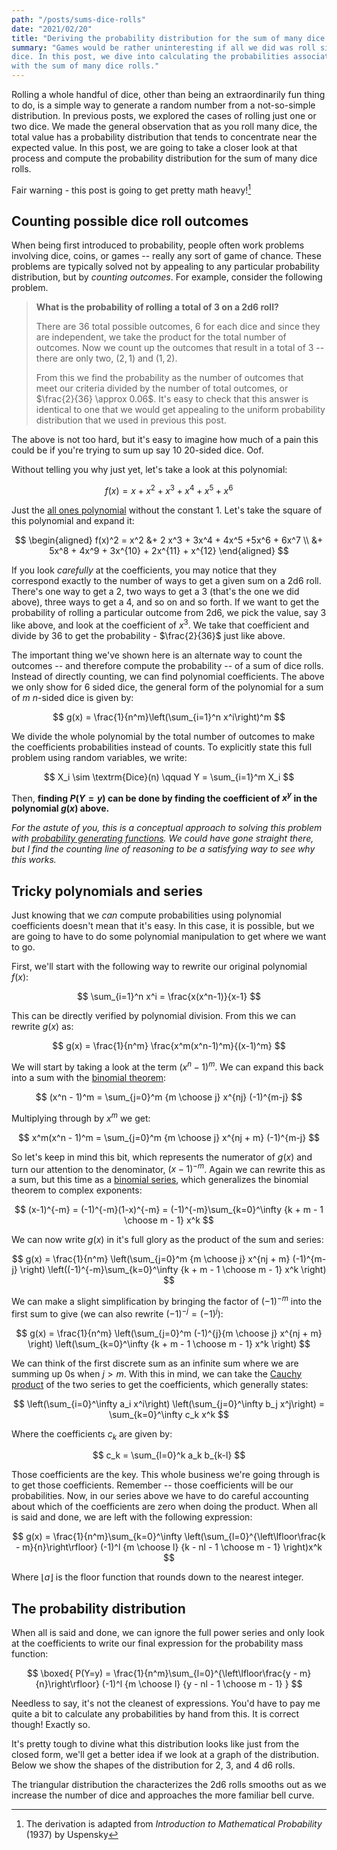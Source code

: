 ```yaml
---
path: "/posts/sums-dice-rolls"
date: "2021/02/20"
title: "Deriving the probability distribution for the sum of many dice rolls"
summary: "Games would be rather uninteresting if all we did was roll single
dice. In this post, we dive into calculating the probabilities associated
with the sum of many dice rolls."
---
```



Rolling a whole handful of dice, other than being an extraordinarily fun 
thing to do, is a simple way to generate a random number from a not-so-simple 
distribution. In <Link to="/posts/dice-roll-probability">previous</Link> <Link to="/posts/dice-roll-expectations">posts</Link>, we explored the
 cases of rolling just one or two dice. We made the general
observation that as you roll many dice, the total value has a probability
distribution that tends to concentrate near the expected value. In this post,
we are going to take a closer look at that process and compute the probability 
distribution for the sum of many dice rolls.

Fair warning - this post is going to get pretty math heavy![^1]

[^1]: The derivation is adapted from _Introduction to Mathematical Probability_ (1937) by Uspensky

## Counting possible dice roll outcomes

When being first introduced to probability, people often work problems 
involving dice, coins, or games -- really any sort of game of chance. These 
problems are typically solved not by appealing to any particular probability 
distribution, but by _counting outcomes_. For example, consider the following
problem. 

> **What is the probability of rolling a total of 3 on a 2d6 roll?**
> 
> There are 36 total possible outcomes, 6 for each dice and since they are 
> independent, we take the product for the total number of outcomes. Now we 
> count up the outcomes that result in a total of 3 -- there are only two, 
> $(2, 1)$ and $(1, 2)$. 
> 
> From this we find the probability as the number of outcomes that meet our
> criteria divided by the number of total outcomes, or $\frac{2}{36} \approx 0.06$.
> It's easy to check that this answer is identical to one that we would get 
> appealing to the uniform probability distribution that we used in <Link to="/posts/dice-roll-probability">previous</Link> this post.

The above is not too hard, but it's easy to imagine how much of a pain
this could be if you're trying to sum up say 10 20-sided dice. Oof. 

Without telling you why just yet, let's take a look at this polynomial:

$$
f(x) = x + x^2 + x^3 + x^4 + x^5 + x^6
$$

Just the [all ones polynomial](https://en.wikipedia.org/wiki/All_one_polynomial)
without the constant 1. Let's take the square of this polynomial and expand it:

$$
\begin{aligned}
f(x)^2 = x^2 &+ 2 x^3 + 3x^4 + 4x^5 +5x^6 + 6x^7 \\
&+ 5x^8 + 4x^9 + 3x^{10} + 2x^{11} + x^{12}
\end{aligned}
$$

If you look _carefully_ at the coefficients, you may notice that they correspond
exactly to the number of ways to get a given sum on a 2d6 roll. There's one way 
to get a 2, two ways to get a 3 (that's the one we did above), three ways to
get a 4, and so on and so forth. If we want to get the probability of rolling 
a particular outcome from 2d6, we pick the value, say 3 like above, and look 
at the coefficient of $x^3$. We take that coefficient and divide by 36 to get 
the probability - $\frac{2}{36}$ just like above.

The important thing we've shown here is an alternate way to count the 
outcomes -- and therefore compute the probability -- of a sum of dice rolls.
Instead of directly counting, we can find polynomial coefficients.
The above we only show for 6 sided dice, the general form of the polynomial 
for a sum of $m$ $n$-sided dice is given by:

$$
g(x) = \frac{1}{n^m}\left(\sum_{i=1}^n x^i\right)^m
$$ 

We divide the whole polynomial by the total number of outcomes to make
the coefficients probabilities instead of counts. To explicitly state this
full problem using random variables, we write:

$$
X_i \sim \textrm{Dice}(n) \qquad Y = \sum_{i=1}^m X_i
$$

Then, **finding $P(Y=y)$ can be done by finding the coefficient of 
$x^y$ in the polynomial $g(x)$ above.**

_For the astute of you, this is a conceptual approach to solving
this problem with [probability generating functions](https://en.wikipedia.org/wiki/Probability-generating_function). We could have gone straight there, but
I find the counting line of reasoning to be a satisfying way to see why this
works._

## Tricky polynomials and series

Just knowing that we _can_ compute probabilities using polynomial 
coefficients doesn't mean that it's easy. In this case, it is possible, 
but we are going to have to do some polynomial manipulation to get where
we want to go.

First, we'll start with the following way to rewrite our original polynomial
$f(x)$:

$$
\sum_{i=1}^n x^i = \frac{x(x^n-1)}{x-1}
$$

This can be directly verified by polynomial division. From this we can rewrite 
$g(x)$ as:

$$
g(x) = \frac{1}{n^m} \frac{x^m(x^n-1)^m}{(x-1)^m}
$$

We will start by taking a look at the term $(x^n - 1)^m$. We can expand 
this back into a sum with the [binomial theorem](https://en.wikipedia.org/wiki/Binomial_theorem):

$$
(x^n - 1)^m = \sum_{j=0}^m {m \choose j} x^{nj} (-1)^{m-j}
$$

Multiplying through by $x^m$ we get:

$$
x^m(x^n - 1)^m = \sum_{j=0}^m {m \choose j} x^{nj + m} (-1)^{m-j}
$$

So let's keep in mind this bit, which represents the numerator of $g(x)$
and turn our attention to the denominator, $(x-1)^{-m}$. Again we can 
rewrite this as a sum, but this time as a [binomial series](https://en.wikipedia.org/wiki/Binomial_series), which 
generalizes the binomial theorem to complex exponents:

$$
(x-1)^{-m} = (-1)^{-m}(1-x)^{-m} = (-1)^{-m}\sum_{k=0}^\infty {k + m - 1 \choose m - 1} x^k
$$

We can now write $g(x)$ in it's full glory as the product of the sum and 
series:

$$
g(x) = \frac{1}{n^m} \left(\sum_{j=0}^m {m \choose j} x^{nj + m} (-1)^{m-j}
\right) \left((-1)^{-m}\sum_{k=0}^\infty {k + m - 1 \choose m - 1} x^k
\right)
$$

We can make a slight simplification by bringing the factor of $(-1)^{-m}$
into the first sum to give (we can also rewrite $(-1)^{-j} = (-1)^j$):

$$
g(x) = \frac{1}{n^m} \left(\sum_{j=0}^m (-1)^{j}{m \choose j} x^{nj + m} 
\right) \left(\sum_{k=0}^\infty {k + m - 1 \choose m - 1} x^k
\right)
$$

We can think of the first discrete sum as an infinite sum where we are 
summing up $0$s when $j > m$. With this in mind, we can take the 
[Cauchy product](https://en.wikipedia.org/wiki/Cauchy_product) of the 
two series to get the coefficients, which generally states:

$$
\left(\sum_{i=0}^\infty a_i x^i\right)
\left(\sum_{j=0}^\infty b_j x^j\right) = 
\sum_{k=0}^\infty c_k x^k
$$

Where the coefficients $c_k$ are given by:

$$
c_k = \sum_{l=0}^k a_k b_{k-l}
$$

Those coefficients are the key. This whole business we're going through 
is to get those coefficients. Remember -- those coefficients will be 
our probabilities. Now, in our series above we have to do careful 
accounting about which of the coefficients are zero when doing the 
product. When all is said and done, we are left with the following
expression:

$$
g(x) = \frac{1}{n^m}\sum_{k=0}^\infty \left(\sum_{l=0}^{\left\lfloor\frac{k - m}{n}\right\rfloor} (-1)^l {m \choose l} {k - nl - 1 \choose m - 1}
\right)x^k
$$

Where $\lfloor a \rfloor$ is the floor function that rounds down to the 
nearest integer. 

## The probability distribution

When all is said and done, we can ignore the full power
series and only look at the coefficients to write our final expression 
for the probability mass function:

$$
\boxed{
P(Y=y) = \frac{1}{n^m}\sum_{l=0}^{\left\lfloor\frac{y - m}{n}\right\rfloor} (-1)^l {m \choose l} {y - nl - 1 \choose m - 1}
}
$$

Needless to say, it's not the cleanest of expressions. You'd have to 
pay me quite a bit to calculate any probabilities by hand from this.
It is correct though! Exactly so.

It's pretty tough to divine what this distribution looks like 
just from the closed form, we'll get a better idea if we look at a 
graph of the distribution. Below we show the shapes of the distribution
for 2, 3, and 4 d6 rolls. 

<VegaWrapper spec={sums_d6} />

The triangular distribution the characterizes the 2d6 rolls smooths
out as we increase the number of dice and approaches the more 
familiar bell curve.
